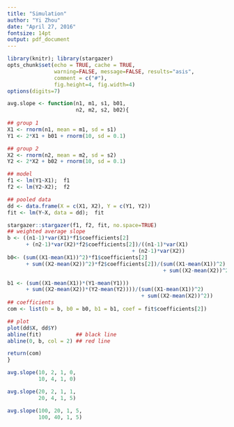 ```yaml
---
title: "Simulation"
author: "Yi Zhou"
date: "April 27, 2016"
fontsize: 14pt
output: pdf_document
---
```

```r
library(knitr); library(stargazer)
opts_chunk$set(echo = TRUE, cache = TRUE,
               warning=FALSE, message=FALSE, results="asis", 
               comment = c("#"), 
               fig.height=4, fig.width=4)
options(digits=7)
```

```r
avg.slope <- function(n1, m1, s1, b01,
                      n2, m2, s2, b02){
  
## group 1
X1 <- rnorm(n1, mean = m1, sd = s1)
Y1 <- 2*X1 + b01 + rnorm(10, sd = 0.1)

## group 2
X2 <- rnorm(n2, mean = m2, sd = s2)
Y2 <- 2*X2 + b02 + rnorm(10, sd = 0.1)

## model 
f1 <- lm(Y1~X1);  f1
f2 <- lm(Y2~X2);  f2

## pooled data
dd <- data.frame(X = c(X1, X2), Y = c(Y1, Y2))
fit <- lm(Y~X, data = dd);  fit

stargazer::stargazer(f1, f2, fit, no.space=TRUE)
## weighted average slope
b <- ((n1-1)*var(X1)*f1$coefficients[2]
      + (n2-1)*var(X2)*f2$coefficients[2])/((n1-1)*var(X1) 
                                        + (n2-1)*var(X2))
b0<- (sum((X1-mean(X1))^2)*f1$coefficients[2] 
      + sum((X2-mean(X2))^2)*f2$coefficients[2])/(sum((X1-mean(X1))^2) 
                                                  + sum((X2-mean(X2))^2))

b1 <- (sum((X1-mean(X1))*(Y1-mean(Y1)))
      + sum((X2-mean(X2))*(Y2-mean(Y2))))/(sum((X1-mean(X1))^2) 
                                           + sum((X2-mean(X2))^2))
## coefficients
com <- list(b = b, b0 = b0, b1 = b1, coef = fit$coefficients[2])

## plot
plot(dd$X, dd$Y)
abline(fit)           ## black line
abline(0, b, col = 2) ## red line

return(com)
}

```

\newpage

```r
avg.slope(10, 2, 1, 0, 
          10, 4, 1, 0)

avg.slope(20, 2, 1, 1, 
          20, 4, 1, 5)

avg.slope(100, 20, 1, 5, 
          100, 40, 1, 5)

```

